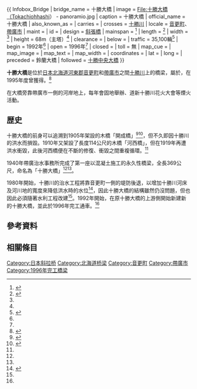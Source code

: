 {{ Infobox_Bridge
| bridge_name = 十勝大橋
| image = File:十勝大橋（Tokachiohhashi） - panoramio.jpg
| caption = 十勝大橋
| official_name = 十勝大橋
| also_known_as = 
| carries = 
| crosses = [[十勝川|十勝川]]
| locale = [[音更町|音更町]]、[[帶廣市|帶廣市]]
| maint = 
| id = 
| design = [[斜張橋|斜張橋]]
| mainspan = {{convert|251|m|ft|0}}<ref name="工事記録">{{cite journal |url=https://www.jstage.jst.go.jp/article/coj1975/33/8/33_35/_pdf |title=厳寒地におけるPC斜張橋の片持ち張出し施工 |author=葛西泰弘、神山繁、池田隆、田中茂義 |format=PDF |journal=混凝土技術 |publisher={{tsl|ja|科学技術振興機構|科學技術振興機構}} |accessdate=2015-02-23 |language=ja |archive-date=2016-03-04 |archive-url=https://web.archive.org/web/20160304220610/https://www.jstage.jst.go.jp/article/coj1975/33/8/33_35/_pdf |dead-url=no }}</ref>
| length = {{convert|501|m|ft|0}}<ref name="大成建設">{{cite web |url=http://www.taisei.co.jp/works/jp/data/file/50381.pdf |format=PDF |title=實績介紹 |publisher=[[大成建設|大成建設]] |accessdate=2016-02-23 |language=ja |archive-url=https://web.archive.org/web/20170304113830/http://www.taisei.co.jp/works/jp/data/file/50381.pdf |archive-date=2017-03-04 |dead-url=yes }}</ref>
| width = {{convert|32.8|m|ft|0}}<ref name="大成建設"/>
| height = 68m（主塔）<ref name="工事記録"/>
| clearance = 
| below = 
| traffic = 35,100輛<ref>{{cite web |url=http://www.mlit.go.jp/road/census/h22-1/data/pdf/kasyo01.pdf |title=平成22年度道路交通普查 一般交通量調査 箇所別基本表 |format=PDF |work={{tsl|ja|道路交通普查}} |accessdate=2015-02-23 |language=ja |archive-date=2013-01-26 |archive-url=https://web.archive.org/web/20130126172249/http://www.mlit.go.jp/road/census/h22-1/data/pdf/kasyo01.pdf |dead-url=no }}</ref>
| begin = 1992年<ref name="工事記録"/>
| open = 1996年<ref name="工事記録"/>
| closed = 
| toll = 無
| map_cue = 
| map_image = 
| map_text = 
| map_width = 
| coordinates = {{coord|42|56|15|N|143|12|08|E|display=title;inline}}
| lat = 
| long = 
| preceded = 鈴蘭大橋
| followed = [[十勝中央大橋|十勝中央大橋]]
}}

'''十勝大橋'''是位於[[日本|日本]][[北海道|北海道]][[河東郡_(日本)|河東郡]][[音更町|音更町]]和[[帶廣市|帶廣市]]之間[[十勝川|十勝川]]上的橋梁，屬於{{tsl|ja|国道241号|國道241號}}，在1995年度曾獲得{{tsl|ja|土木学会田中賞|土木學會田中奬}}。<ref>{{cite web |url=https://www.jsce.or.jp/prize/prize_list/7_tanakasakuhin.shtml#s1995 |title=田中賞作品部門受賞一覧 |publisher={{tsl|ja|土木学会|土木学會}} |accessdate=2016-02-23 |language=ja |archive-date=2018-09-23 |archive-url=https://web.archive.org/web/20180923163121/https://www.jsce.or.jp/prize/prize_list/7_tanakasakuhin.shtml#s1995 |dead-url=no }}</ref>

在大橋旁靠帶廣市一側的河岸地上，每年會固地舉辦{{tsl|ja|勝毎花火大会|勝毎花火大會}}、道新十勝川花火大會等煙火活動。

== 歴史 ==
十勝大橋的前身可以追溯到1905年架設的木橋「開成橋」<ref name="音更町年表">{{cite web |url=http://www.town.otofuke.hokkaido.jp/town/outline/toukei/h25otofuketyoutoukeisyo.data/otofuketyoutoukeisyo25-dai15syou.pdf |title=第15章 主要年表 |format=PDF |work=平成25年度版音更町統計書 |publisher=音更町 |accessdate=2016-02-23 |language=ja |deadurl=yes |archiveurl=https://web.archive.org/web/20150129173247/http://www.town.otofuke.hokkaido.jp/town/outline/toukei/h25otofuketyoutoukeisyo.data/otofuketyoutoukeisyo25-dai15syou.pdf |archivedate=2015-01-29 }}</ref><ref name="歴史">{{cite web|url=http://www.ob.hkd.mlit.go.jp/hp/sougou/pamphlet/toki_o_koete_top/04kaitaku/04-02-column-p183-sayounara_kyu_tokachioohashi.pdf|title=⑦渡船から木橋、そしてコンクリートの橋へ|format=PDF|publisher=帶廣開發建設部|accessdate=2016-02-23|language=ja|deadurl=yes|archiveurl=https://web.archive.org/web/20150924054345/http://www.ob.hkd.mlit.go.jp/hp/sougou/pamphlet/toki_o_koete_top/04kaitaku/04-02-column-p183-sayounara_kyu_tokachioohashi.pdf|archivedate=2015-09-24}}</ref>，但不久即因十勝川的洪水而損毀。1910年又架設了長度114公尺的木橋「河西橋」，但在1919年再遭洪水衝毀，此後河西橋便在不斷的修復、衝毀之間重複循環。<ref name="歴史"/>

1940年帶廣治水事務所完成了第一座以混凝土施工的永久性橋梁，全長369公尺，命名為「十勝大橋」<ref name="音更町年表"/><ref name="歴史"/>。

1980年開始，十勝川的治水工程將靠音更町一側的堤防後退，以增加十勝川河床及河川地的寬度來降低洪水時的水位<ref>{{cite web|url=http://www.ob.hkd.mlit.go.jp/hp/tisui/kinohikihite01.html|title=木野引堤事業|publisher=帶廣開發建設部|accessdate=2016-02-23|language=ja|deadurl=yes|archiveurl=https://web.archive.org/web/20150129173408/http://www.ob.hkd.mlit.go.jp/hp/tisui/kinohikihite01.html|archivedate=2015-01-29}}</ref>，因此十勝大橋的結構雖然仍沒問題，但也因此必須隨著水利工程改建<ref name="歴史"/>。1992年開始，在原十勝大橋的上游側開始新建新的十勝大橋，並此於1996年完工通車。<ref name="音更町年表"/>

== 參考資料 ==
{{Reflist}}

== 相關條目 ==
{{commonscat|Tokachi Bridge}}

{{DEFAULTSORT:Tokachiohashi}}

[[Category:日本斜拉桥|Category:日本斜拉桥]]
[[Category:北海道桥梁|Category:北海道桥梁]]
[[Category:音更町|Category:音更町]]
[[Category:帶廣市|Category:帶廣市]]
[[Category:1996年完工橋梁|Category:1996年完工橋梁]]